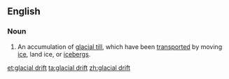==English==

===Noun===
{{en-noun|head=[[glacial]] [[drift]]}}

# {{lb|en|geology}} An accumulation of [[glacial till]], which have been [[transported]] by moving [[ice]], land ice, or [[icebergs]].

[[et:glacial drift]]
[[ta:glacial drift]]
[[zh:glacial drift]]